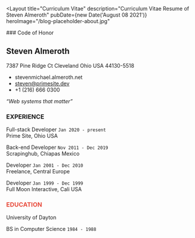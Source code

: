---
---


<Layout
	title="Curriculum Vitae"
	description="Curriculum Vitae Resume of Steven Almeroth"
	pubDate={new Date('August 08 2021')}
	heroImage="/blog-placeholder-about.jpg"
>

<div class="text-center">
  ### Code of Honor
  <CvButton />
</div>

## Steven Almeroth

<span class="font-read">
7387 Pine Ridge Ct
Cleveland Ohio USA
44130-5518

- stevenmichael.almeroth.net
- steven@primesite.dev
- +1 (216) 666 0300
</span>

_“Web systems that matter”_

### <div class="text-green-600"> EXPERIENCE </div>

<span class="font-read">

Full-stack Developer `Jan 2020 - present`\
Prime Site, Ohio USA

Back-end Developer `Nov 2011 - Dec 2019`\
Scrapinghub, Chiapas Mexico

Developer `Jan 2001 - Dec 2010`\
Freelance, Central Europe

Developer `Jan 1999 - Dec 1999`\
Full Moon Interactive, Cali USA

</span>

### <div style="color:#e84c3d;"> EDUCATION </div>

<span class="font-read">

University of Dayton

BS in Computer Science `1984 - 1988`

</span>

<div class="pt-8">
	<CvButton />
</div>

</Layout>
